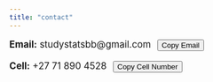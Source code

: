 ```yaml
---
title: "contact"
---
```


<div class="contact-info" style="font-size:1.2em; margin: 1em 0;">
  <p>
    <strong>Email:</strong>
    <span id="email">studystatsbb@gmail.com</span>
    <button onclick="copyText('email')" style="margin-left: 0.5em;">Copy Email</button>
  </p>
  <p>
    <strong>Cell:</strong>
    <span id="cell">+27 71 890 4528</span>
    <button onclick="copyText('cell')" style="margin-left: 0.5em;">Copy Cell Number</button>
  </p>
</div>

<script>
function copyText(elementId) {
  var text = document.getElementById(elementId).innerText;
  navigator.clipboard.writeText(text).then(function() {
      alert("Copied: " + text);
  }, function(err) {
      console.error("Error copying text: ", err);
  });
}
</script>
